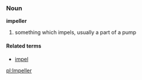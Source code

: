 ===Noun===
'''impeller'''

# something which impels, usually a part of a pump

====Related terms====
*[[impel]]

[[pl:Impeller]]